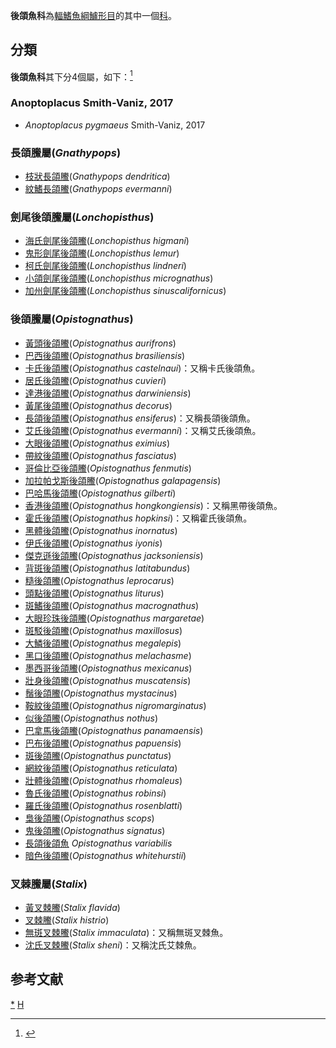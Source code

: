 {{Automatic taxobox
| taxon = Opistognathidae
| authority = 
| image = Opistognathus_aurifrons.jpg
| image_caption = [[黃頭後頜鰧|黃頭後頜鰧]], ''Opistognathus aurifrons''
| subdivision_ranks = [[屬|屬]]
| subdivision = 見內文
| synonyms = Opisthognathidae
}}
'''後頜魚科'''為[[輻鰭魚綱|輻鰭魚綱]][[鱸形目|鱸形目]]的其中一個[[科|科]]。

==分類==
'''後頜魚科'''其下分4個屬，如下：<ref>{{cite web |title=Opistognathidae |url=https://www.gbif.org/species/8552 |website=GBIF |access-date=2022-05-29 |archive-date=2021-12-13 |archive-url=https://web.archive.org/web/20211213061439/https://www.gbif.org/species/8552 }}</ref>
=== Anoptoplacus Smith-Vaniz, 2017===
* ''Anoptoplacus pygmaeus'' Smith-Vaniz, 2017

===長頜鰧屬(''Gnathypops'')===
* [[枝狀長頜鰧|枝狀長頜鰧]](''Gnathypops dendritica'')
* [[紋鰭長頜鰧|紋鰭長頜鰧]](''Gnathypops evermanni'')

===劍尾後頜鰧屬(''Lonchopisthus'')===
* [[海氏劍尾後頜鰧|海氏劍尾後頜鰧]](''Lonchopisthus higmani'')
* [[鬼形劍尾後頜鰧|鬼形劍尾後頜鰧]](''Lonchopisthus lemur'')
* [[柯氏劍尾後頜鰧|柯氏劍尾後頜鰧]](''Lonchopisthus lindneri'')
* [[小頜劍尾後頜鰧|小頜劍尾後頜鰧]](''Lonchopisthus micrognathus'')
* [[加州劍尾後頜鰧|加州劍尾後頜鰧]](''Lonchopisthus sinuscalifornicus'')
===後頜鰧屬(''Opistognathus'')===
* [[黃頭後頜鰧|黃頭後頜鰧]](''Opistognathus aurifrons'')
* [[巴西後頜鰧|巴西後頜鰧]](''Opistognathus brasiliensis'')
* [[卡氏後頜鰧|卡氏後頜鰧]](''Opistognathus castelnaui'')：又稱卡氏後頜魚。
* [[居氏後頜鰧|居氏後頜鰧]](''Opistognathus cuvieri'')
* [[達港後頜鰧|達港後頜鰧]](''Opistognathus darwiniensis'')
* [[黃尾後頜鰧|黃尾後頜鰧]](''Opistognathus decorus'')
* [[長頜後頜鰧|長頜後頜鰧]](''Opistognathus ensiferus'')：又稱長頜後頜魚。
* [[艾氏後頜鰧|艾氏後頜鰧]](''Opistognathus evermanni'')：又稱艾氏後頜魚。
* [[大眼後頜鰧|大眼後頜鰧]](''Opistognathus eximius'')
* [[帶紋後頜鰧|帶紋後頜鰧]](''Opistognathus fasciatus'')
* [[哥倫比亞後頜鰧|哥倫比亞後頜鰧]](''Opistognathus fenmutis'')
* [[加拉帕戈斯後頜鰧|加拉帕戈斯後頜鰧]](''Opistognathus galapagensis'')
* [[巴哈馬後頜鰧|巴哈馬後頜鰧]](''Opistognathus gilberti'')
* [[香港後頜鰧|香港後頜鰧]](''Opistognathus hongkongiensis'')：又稱黑帶後頜魚。
* [[霍氏後頜鰧|霍氏後頜鰧]](''Opistognathus hopkinsi'')：又稱霍氏後頜魚。
* [[黑體後頜鰧|黑體後頜鰧]](''Opistognathus inornatus'')
* [[伊氏後頜鰧|伊氏後頜鰧]](''Opistognathus iyonis'')
* [[傑克遜後頜鰧|傑克遜後頜鰧]](''Opistognathus jacksoniensis'')
* [[背斑後頜鰧|背斑後頜鰧]](''Opistognathus latitabundus'')
* [[糙後頜鰧|糙後頜鰧]](''Opistognathus leprocarus'')
* [[頭點後頜鰧|頭點後頜鰧]](''Opistognathus liturus'')
* [[斑鰭後頜鰧|斑鰭後頜鰧]](''Opistognathus macrognathus'')
* [[大眼珍珠後頜鰧|大眼珍珠後頜鰧]](''Opistognathus margaretae'')
* [[斑駁後頜鰧|斑駁後頜鰧]](''Opistognathus maxillosus'')
* [[大鱗後頜鰧|大鱗後頜鰧]](''Opistognathus megalepis'')
* [[黑口後頜鰧|黑口後頜鰧]](''Opistognathus melachasme'')
* [[墨西哥後頜鰧|墨西哥後頜鰧]](''Opistognathus mexicanus'')
* [[壯身後頜鰧|壯身後頜鰧]](''Opistognathus muscatensis'')
* [[鬚後頜鰧|鬚後頜鰧]](''Opistognathus mystacinus'')
* [[鞍紋後頜鰧|鞍紋後頜鰧]](''Opistognathus nigromarginatus'')
* [[似後頜鰧|似後頜鰧]](''Opistognathus nothus'')
* [[巴拿馬後頜鰧|巴拿馬後頜鰧]](''Opistognathus panamaensis'')
* [[巴布後頜鰧|巴布後頜鰧]](''Opistognathus papuensis'')
* [[斑後頜鰧|斑後頜鰧]](''Opistognathus punctatus'')
* [[網紋後頜鰧|網紋後頜鰧]](''Opistognathus reticulata'')
* [[壯體後頜鰧|壯體後頜鰧]](''Opistognathus rhomaleus'')
* [[魯氏後頜鰧|魯氏後頜鰧]](''Opistognathus robinsi'')
* [[羅氏後頜鰧|羅氏後頜鰧]](''Opistognathus rosenblatti'')
* [[梟後頜鰧|梟後頜鰧]](''Opistognathus scops'')
* [[鬼後頜鰧|鬼後頜鰧]](''Opistognathus signatus'')
* [[長頜後頜魚|長頜後頜魚]] ''Opistognathus variabilis''
* [[暗色後頜鰧|暗色後頜鰧]](''Opistognathus whitehurstii'')

===叉棘鰧屬(''Stalix'')===
* [[黃叉棘鰧|黃叉棘鰧]](''Stalix flavida'')
* [[叉棘鰧|叉棘鰧]](''Stalix histrio'')
* [[無斑叉棘鰧|無斑叉棘鰧]](''Stalix immaculata'')：又稱無斑叉棘魚。
* [[沈氏叉棘鰧|沈氏叉棘鰧]](''Stalix sheni'')：又稱沈氏艾棘魚。

== 参考文献 ==
{{Reflist}}

{{Taxonbar|from=Q1360290}}

[[Category:後頜魚科|*]]
[[Category:鲈形目|H]]